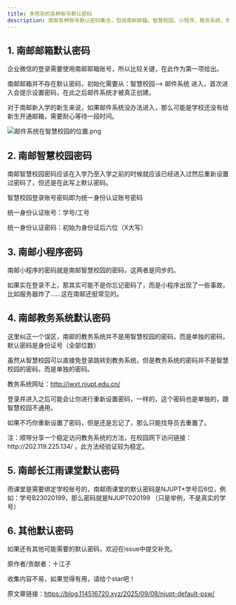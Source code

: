```yaml
---
title: 多而杂的各种账号默认密码
description: 南邮各种账号默认密码集合，包括南邮邮箱、智慧校园、小程序、教务系统、雨课堂等。
---
```




## 1. 南邮邮箱默认密码

企业微信的登录需要使用南邮邮箱账号，所以比较关键，在此作为第一项给出。

南邮邮箱并不存在默认密码，初始化需要从：智慧校园——> 邮件系统 进入，首次进入会提示设置密码，在此之后邮件系统才被真正创建。

对于南邮新入学的新生来说，如果邮件系统没办法进入，那么可能是学校还没有给新生开通邮箱，需要耐心等待一段时间。

![邮件系统在智慧校园的位置.png](@assets/docs/freshman/njupt_default_psw/邮件系统在智慧校园的位置.webp)

## 2. 南邮智慧校园密码

南邮智慧校园密码应该在入学乃至入学之前的时候就应该已经进入过然后重新设置过密码了，但还是在此写上默认密码。

智慧校园登录账号密码即为统一身份认证账号密码

统一身份认证账号：学号/工号

统一身份认证密码：初始为身份证后六位（X大写）

## 3. 南邮小程序密码

南邮小程序的密码就是南邮智慧校园的密码，这两者是同步的。

如果实在登录不上，那其实可能不是你忘记密码了，而是小程序出现了一些事故，比如服务器炸了……这在南邮还挺常见的。

## 4. 南邮教务系统默认密码

这里纠正一个误区，南邮的教务系统并不是用智慧校园的密码，而是单独的密码，默认密码是身份证号（全部位数）

虽然从智慧校园可以直接免登录跳转到教务系统，但是教务系统的密码并不是智慧校园的密码，而是单独的密码。

教务系统网址：http://jwxt.njupt.edu.cn/

登录并进入之后可能会让你进行重新设置密码，一样的，这个密码也是单独的，跟智慧校园不通用。

如果不巧你重新设置了密码，但是还是忘记了，那么只能找导员去重置了。

<Aside type="tip">
注：顺带分享一个稳定访问教务系统的方法，在校园网下访问链接：http://202.119.225.134/ ，此方法经验证较为稳定。
</Aside>

## 5. 南邮长江雨课堂默认密码

雨课堂是需要绑定学校账号的，南邮雨课堂的默认密码是NJUPT+学号后6位，例如：学号B23020199，那么密码就是NJUPT020199  （只是举例，不是真实的学号）

## 6. 其他默认密码

如果还有其他可能需要的默认密码，欢迎在issue中提交补充。

<Aside type="tip">

原作者/贡献者：十江子

收集内容不易，如果觉得有用，请给个star吧！

原文章链接：https://blog.114516720.xyz/2025/09/08/njupt-default-psw/

</Aside>


